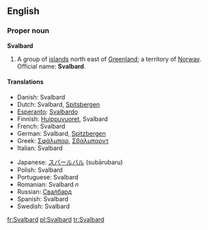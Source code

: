 ==English==
===Proper noun===
{{wikipedia}}
'''Svalbard'''

# A group of [[island]]s north east of [[Greenland]]; a territory of [[Norway]]. Official name: '''Svalbard'''.

====Translations====
{{top}}
*Danish: Svalbard
*Dutch: Svalbard, [[Spitsbergen]]
*[[Esperanto]]: [[Svalbardo]]
*Finnish: [[Huippuvuoret]], Svalbard
*French: Svalbard
*German: Svalbard, [[Spitzbergen]]
*Greek: [[Σφάλμπαρ]], [[Σβάλμπαρντ]]
*Italian: Svalbard
{{mid}}
*Japanese: [[スバールバル]] (subārubaru)
*Polish: Svalbard
*Portuguese: Svalbard
*Romanian: Svalbard ''n''
*Russian: [[Свалбард]]
*Spanish: Svalbard
*Swedish: Svalbard
{{bottom}}

[[fr:Svalbard]]
[[pl:Svalbard]]
[[tr:Svalbard]]